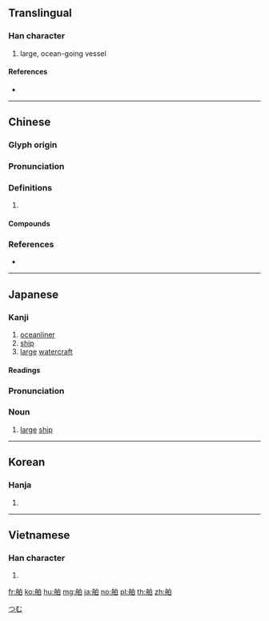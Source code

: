 {{character info/new}}
{{also|艊}}
==Translingual==

===Han character===
{{Han char|rn=137|rad=舟|as=05|sn=11|four=26400|canj=HYHA|ids=⿰舟白}}

# large, ocean-going vessel

====References====
* {{Han ref|kx=1010.120|dkj=30402|dj=1468.100|hdz=53059.100|uh=8236|ud=33334|bh=B2ED|bd=45805}}

----

==Chinese==
{{zh-forms}}

===Glyph origin===
{{Han etym}}

===Pronunciation===
{{zh-pron
|m=bó
|c=bok6,baak3,paak3,baak6
|mn=pe̍k
|mc=y
|oc=y
|cat=
}}

===Definitions===
{{zh-hanzi}}

# {{rfdef|zh}}

====Compounds====
{{zh-der|市舶司|賈舶|舶商|蕃舶|舶來|舶位|舶來品|舶物|船舶}}

===References===
* {{R:yue:Hanzi}}

----

==Japanese==

===Kanji===
{{ja-kanji|grade=c|rs=舟05}}

# [[oceanliner]]
# [[ship]]
# [[large]] [[watercraft]]

====Readings====
{{ja-readings|goon=[[びゃく]] (byaku) {{non-joyo-reading}}|kanon=[[はく]] (haku)|kun=[[おおぶね]] (ōbune)}}

{{ja-kanjitab|つむ|yomi=irr}}

===Pronunciation===
{{ja-pron|yomi=irr|つむ}}

===Noun===
{{ja-noun|つむ}}

# [[large]] [[ship]]

[[Category:ja:Watercraft|つむ]]

----

==Korean==

===Hanja===
{{ko-hanja|hangeul=박|eumhun=|rv=bak|mr=pak|y=pak}}

# {{defn|lang=ko|sort=舟05}}

----

==Vietnamese==

===Han character===
{{vi-hantu|[[bách]]|rs=舟05}}

# {{defn|lang=vi|sort=舟05}}

[[fr:舶]]
[[ko:舶]]
[[hu:舶]]
[[mg:舶]]
[[ja:舶]]
[[no:舶]]
[[pl:舶]]
[[th:舶]]
[[zh:舶]]